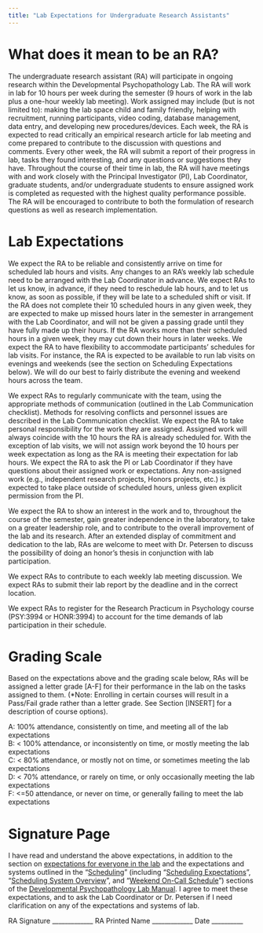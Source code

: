 ```yaml
---
title: "Lab Expectations for Undergraduate Research Assistants"
---
```


# What does it mean to be an RA?

The undergraduate research assistant (RA) will participate in ongoing research within the Developmental Psychopathology Lab.
The RA will work in lab for 10 hours per week during the semester (9 hours of work in the lab plus a one-hour weekly lab meeting).
Work assigned may include (but is not limited to): making the lab space child and family friendly, helping with recruitment, running participants, video coding, database management, data entry, and developing new procedures/devices.
Each week, the RA is expected to read critically an empirical research article for lab meeting and come prepared to contribute to the discussion with questions and comments.
Every other week, the RA will submit a report of their progress in lab, tasks they found interesting, and any questions or suggestions they have.
Throughout the course of their time in lab, the RA will have meetings with and work closely with the Principal Investigator (PI), Lab Coordinator, graduate students, and/or undergraduate students to ensure assigned work is completed as requested with the highest quality performance possible.
The RA will be encouraged to contribute to both the formulation of research questions as well as research implementation.

# Lab Expectations

We expect the RA to be reliable and consistently arrive on time for scheduled lab hours and visits.
Any changes to an RA's weekly lab schedule need to be arranged with the Lab Coordinator in advance.
We expect RAs to let us know, in advance, if they need to reschedule lab hours, and to let us know, as soon as possible, if they will be late to a scheduled shift or visit.
If the RA does not complete their 10 scheduled hours in any given week, they are expected to make up missed hours later in the semester in arrangement with the Lab Coordinator, and will not be given a passing grade until they have fully made up their hours.
If the RA works more than their scheduled hours in a given week, they may cut down their hours in later weeks.
We expect the RA to have flexibility to accommodate participants' schedules for lab visits.
For instance, the RA is expected to be available to run lab visits on evenings and weekends (see the section on Scheduling Expectations below).
We will do our best to fairly distribute the evening and weekend hours across the team.

We expect RAs to regularly communicate with the team, using the appropriate methods of communication (outlined in the Lab Communication checklist).
Methods for resolving conflicts and personnel issues are described in the Lab Communication checklist.
We expect the RA to take personal responsibility for the work they are assigned.
Assigned work will always coincide with the 10 hours the RA is already scheduled for.
With the exception of lab visits, we will not assign work beyond the 10 hours per week expectation as long as the RA is meeting their expectation for lab hours.
We expect the RA to ask the PI or Lab Coordinator if they have questions about their assigned work or expectations.
Any non-assigned work (e.g., independent research projects, Honors projects, etc.) is expected to take place outside of scheduled hours, unless given explicit permission from the PI.

We expect the RA to show an interest in the work and to, throughout the course of the semester, gain greater independence in the laboratory, to take on a greater leadership role, and to contribute to the overall improvement of the lab and its research.
After an extended display of commitment and dedication to the lab, RAs are welcome to meet with Dr.
Petersen to discuss the possibility of doing an honor's thesis in conjunction with lab participation.

We expect RAs to contribute to each weekly lab meeting discussion. We expect RAs to submit their lab report by the deadline and in the correct location.

We expect RAs to register for the Research Practicum in Psychology course (PSY:3994 or HONR:3994) to account for the time demands of lab participation in their schedule.

# Grading Scale

Based on the expectations above and the grading scale below, RAs will be assigned a letter grade [A-F] for their performance in the lab on the tasks assigned to them.
(*Note: Enrolling in certain courses will result in a Pass/Fail grade rather than a letter grade.
See Section [INSERT] for a description of course options).

A: 100% attendance, consistently on time, and meeting all of the lab expectations\
B: < 100% attendance, or inconsistently on time, or mostly meeting the lab expectations\
C: < 80% attendance, or mostly not on time, or sometimes meeting the lab expectations\
D: < 70% attendance, or rarely on time, or only occasionally meeting the lab expectations\
F: <=50 attendance, or never on time, or generally failing to meet the lab expectations

# Signature Page

I have read and understand the above expectations, in addition to the section on [expectations for everyone in the lab](https://devpsylab.github.io/LabWiki/expectations-everyone.html) and the expectations and systems outlined in the "[Scheduling](https://devpsylab.github.io/LabWiki/manual.html#scheduling)" (including "[Scheduling Expectations](https://devpsylab.github.io/LabWiki/manual.html#schedulingExpectations)", "[Scheduling System Overview](https://devpsylab.github.io/LabWiki/manual.html#schedulingOverview)", and "[Weekend On-Call Schedule](https://devpsylab.github.io/LabWiki/manual.html#schedulingWeekend)") sections of the [Developmental Psychopathology Lab Manual](https://devpsylab.github.io/LabWiki/manual.html).
I agree to meet these expectations, and to ask the Lab Coordinator or Dr. Petersen if I need clarification on any of the expectations and systems of lab.

RA Signature _____________	RA Printed Name _____________ Date __________
